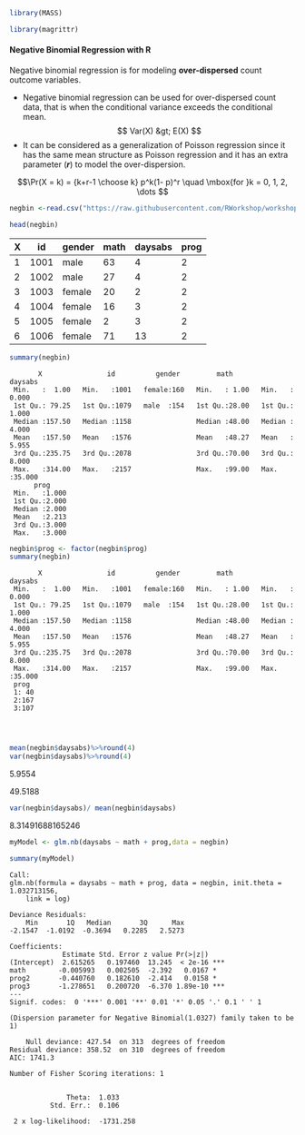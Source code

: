 

```r
library(MASS)

library(magrittr)
```

#### Negative Binomial Regression with R


Negative binomial regression is for modeling **over-dispersed** count outcome variables.

* Negative binomial regression can be used for over-dispersed count data, that is when the conditional 
variance exceeds the conditional mean. 
$$ Var(X) &gt; E(X) $$
* It can be considered as a generalization of Poisson regression since it has the same mean structure as Poisson regression and it has an extra parameter (***r***) to model the over-dispersion. 

$$\Pr(X = k) = {k+r-1 \choose k} p^k(1- p)^r \quad \mbox{for }k = 0, 1, 2, \dots $$




```r
negbin <-read.csv("https://raw.githubusercontent.com/RWorkshop/workshopdatasets/master/negbin.csv")
```


```r
head(negbin)
```


<table>
<thead><tr><th>X</th><th>id</th><th>gender</th><th>math</th><th>daysabs</th><th>prog</th></tr></thead>
<tbody>
	<tr><td>1     </td><td>1001  </td><td>male  </td><td>63    </td><td> 4    </td><td>2     </td></tr>
	<tr><td>2     </td><td>1002  </td><td>male  </td><td>27    </td><td> 4    </td><td>2     </td></tr>
	<tr><td>3     </td><td>1003  </td><td>female</td><td>20    </td><td> 2    </td><td>2     </td></tr>
	<tr><td>4     </td><td>1004  </td><td>female</td><td>16    </td><td> 3    </td><td>2     </td></tr>
	<tr><td>5     </td><td>1005  </td><td>female</td><td> 2    </td><td> 3    </td><td>2     </td></tr>
	<tr><td>6     </td><td>1006  </td><td>female</td><td>71    </td><td>13    </td><td>2     </td></tr>
</tbody>
</table>




```r
summary(negbin)
```


           X                id          gender         math          daysabs      
     Min.   :  1.00   Min.   :1001   female:160   Min.   : 1.00   Min.   : 0.000  
     1st Qu.: 79.25   1st Qu.:1079   male  :154   1st Qu.:28.00   1st Qu.: 1.000  
     Median :157.50   Median :1158                Median :48.00   Median : 4.000  
     Mean   :157.50   Mean   :1576                Mean   :48.27   Mean   : 5.955  
     3rd Qu.:235.75   3rd Qu.:2078                3rd Qu.:70.00   3rd Qu.: 8.000  
     Max.   :314.00   Max.   :2157                Max.   :99.00   Max.   :35.000  
          prog      
     Min.   :1.000  
     1st Qu.:2.000  
     Median :2.000  
     Mean   :2.213  
     3rd Qu.:3.000  
     Max.   :3.000  



```r

negbin$prog <- factor(negbin$prog)
summary(negbin)
```


           X                id          gender         math          daysabs      
     Min.   :  1.00   Min.   :1001   female:160   Min.   : 1.00   Min.   : 0.000  
     1st Qu.: 79.25   1st Qu.:1079   male  :154   1st Qu.:28.00   1st Qu.: 1.000  
     Median :157.50   Median :1158                Median :48.00   Median : 4.000  
     Mean   :157.50   Mean   :1576                Mean   :48.27   Mean   : 5.955  
     3rd Qu.:235.75   3rd Qu.:2078                3rd Qu.:70.00   3rd Qu.: 8.000  
     Max.   :314.00   Max.   :2157                Max.   :99.00   Max.   :35.000  
     prog   
     1: 40  
     2:167  
     3:107  
            
            
            



```r
mean(negbin$daysabs)%>%round(4)
var(negbin$daysabs)%>%round(4)
```


5.9554



49.5188



```r
var(negbin$daysabs)/ mean(negbin$daysabs)
```


8.31491688165246



```r
myModel <- glm.nb(daysabs ~ math + prog,data = negbin)
```


```r
summary(myModel)
```


    
    Call:
    glm.nb(formula = daysabs ~ math + prog, data = negbin, init.theta = 1.032713156, 
        link = log)
    
    Deviance Residuals: 
        Min       1Q   Median       3Q      Max  
    -2.1547  -1.0192  -0.3694   0.2285   2.5273  
    
    Coefficients:
                 Estimate Std. Error z value Pr(>|z|)    
    (Intercept)  2.615265   0.197460  13.245  < 2e-16 ***
    math        -0.005993   0.002505  -2.392   0.0167 *  
    prog2       -0.440760   0.182610  -2.414   0.0158 *  
    prog3       -1.278651   0.200720  -6.370 1.89e-10 ***
    ---
    Signif. codes:  0 '***' 0.001 '**' 0.01 '*' 0.05 '.' 0.1 ' ' 1
    
    (Dispersion parameter for Negative Binomial(1.0327) family taken to be 1)
    
        Null deviance: 427.54  on 313  degrees of freedom
    Residual deviance: 358.52  on 310  degrees of freedom
    AIC: 1741.3
    
    Number of Fisher Scoring iterations: 1
    
    
                  Theta:  1.033 
              Std. Err.:  0.106 
    
     2 x log-likelihood:  -1731.258 


